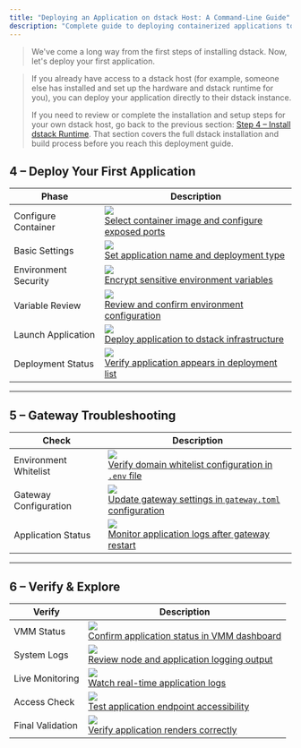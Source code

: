 ```yaml
---
title: "Deploying an Application on dstack Host: A Command-Line Guide"
description: "Complete guide to deploying containerized applications to dstack with step-by-step instructions"
---
```

> We've come a long way from the first steps of installing dstack. Now, let's deploy your first application.

> If you already have access to a dstack host (for example, someone else has installed and set up the hardware and dstack runtime for you), you can deploy your application directly to their dstack instance.  
>  
> If you need to review or complete the installation and setup steps for your own dstack host, go back to the previous section: [Step 4 – Install dstack Runtime](/docs/getting-started/install/step-4-install-dstack-runtime). That section covers the full dstack installation and build process before you reach this deployment guide.

## 4 – Deploy Your First Application
| Phase                | Description |
| -------------------- | -------------------------------------------------------------------------------------- |
| Configure Container | ![](./install/step-install-guide/step13.png)<br/>[Select container image and configure exposed ports](./install/step-install-guide/step13.png) |
| Basic Settings | ![](./install/step-install-guide/step14.png)<br/>[Set application name and deployment type](./install/step-install-guide/step14.png) |
| Environment Security | ![](./install/step-install-guide/step15.png)<br/>[Encrypt sensitive environment variables](./install/step-install-guide/step15.png) |
| Variable Review | ![](./install/step-install-guide/step16.png)<br/>[Review and confirm environment configuration](./install/step-install-guide/step16.png) |
| Launch Application | ![](./install/step-install-guide/step17.png)<br/>[Deploy application to dstack infrastructure](./install/step-install-guide/step17.png) |
| Deployment Status | ![](./install/step-install-guide/step18.png)<br/>[Verify application appears in deployment list](./install/step-install-guide/step18.png) |

---

## 5 – Gateway Troubleshooting

| Check              | Description |
| ------------------ | -------------------------------------------------------------------------------------- |
| Environment Whitelist | ![](./install/step-install-guide/step19.png)<br/>[Verify domain whitelist configuration in `.env` file](./install/step-install-guide/step19.png) |
| Gateway Configuration | ![](./install/step-install-guide/step20.png)<br/>[Update gateway settings in `gateway.toml` configuration](./install/step-install-guide/step20.png) |
| Application Status | ![](./install/step-install-guide/step22.png)<br/>[Monitor application logs after gateway restart](./install/step-install-guide/step22.png) |

---

## 6 – Verify & Explore

| Verify          | Description |
| --------------- | ----------------------------------------------------------------------------------------------------- |
| VMM Status | ![](./install/step-install-guide/step23.png)<br/>[Confirm application status in VMM dashboard](./install/step-install-guide/step23.png) |
| System Logs | ![](./install/step-install-guide/step24.png)<br/>[Review node and application logging output](./install/step-install-guide/step24.png) |
| Live Monitoring | ![](./install/step-install-guide/step25.logs.png)<br/>[Watch real-time application logs](./install/step-install-guide/step25.logs.png) |
| Access Check | ![](./install/step-install-guide/step26.png)<br/>[Test application endpoint accessibility](./install/step-install-guide/step26.png) |
| Final Validation | ![](./install/step-install-guide/step28.png)<br/>[Verify application renders correctly](./install/step-install-guide/step28.png) |
